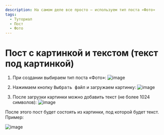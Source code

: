 ```yaml
---
description: На самом деле все просто — используем тип поста «Фото»
tags:
  - Туториал
  - Пост
  - Фото
---
```


# Пост с картинкой и текстом (текст под картинкой)

1. При создании выбираем тип поста «Фото»:
   ![image](https://user-images.githubusercontent.com/24430718/105613117-94be9c80-5dd1-11eb-89ee-dcdacbd95d1c.png)

   <!-- markdownlint-disable-next-line MD033 -->
2. Нажимаем кнопку <kbd>Выбрать файл</kbd> и загружаем картинку:
   ![image](https://user-images.githubusercontent.com/24430718/105613135-b28c0180-5dd1-11eb-85a0-d944a5444092.png)

3. После загрузки картинки можно добавить текст (не более 1024 символов):
   ![image](https://user-images.githubusercontent.com/24430718/105613150-e0714600-5dd1-11eb-82d0-66d50b073f8b.png)

После этого пост будет состоять из картинки, под которой будет текст. Пример:

![image](https://user-images.githubusercontent.com/24430718/105613165-026ac880-5dd2-11eb-97f1-7feff0fc0d27.png)
